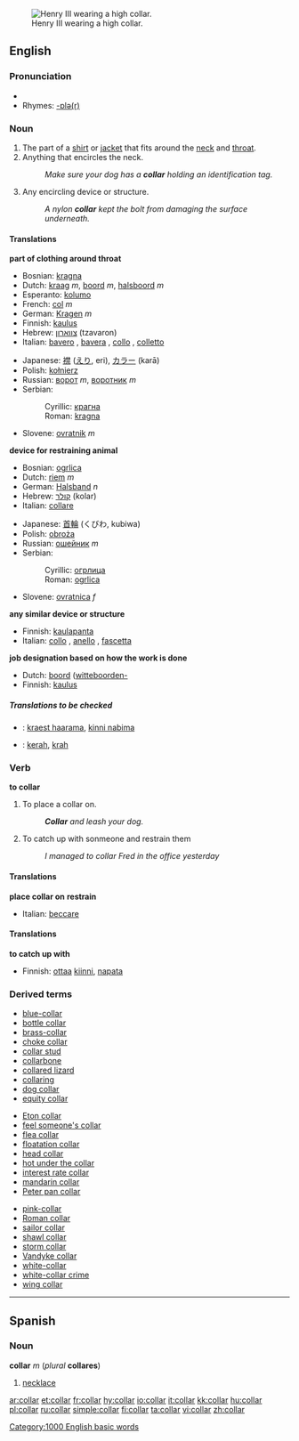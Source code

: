 {{wikipedia}}
[[Image:Henri III Versailles.jpg|thumb|right|Henry III wearing a high collar.]]
==English==

===Pronunciation===
*{{audio|en-us-collar.ogg|Audio (US)}}
*Rhymes: [[Rhymes:English:-ɒlə(r)|-ɒlə(r)]]

===Noun===
{{en-noun}}

# The part of a [[shirt]] or [[jacket]] that fits around the [[neck]] and [[throat]].
# Anything that encircles the neck.
#:''Make sure your dog has a '''collar''' holding an identification tag.''
# Any encircling device or structure.
#:''A nylon '''collar''' kept the bolt from damaging the surface underneath.''


====Translations====

'''part of clothing around throat'''
{{top}}
*Bosnian: [[kragna#Bosnian|kragna]] {{f}}
*Dutch: [[kraag]] ''m'', [[boord]] ''m'', [[halsboord]] ''m''
*Esperanto: [[kolumo]]
*French: [[col#French|col]] ''m''
*German: [[Kragen]] ''m''
*Finnish: [[kaulus]]
*Hebrew: [[צווארון]] (tzavaron)
*Italian: [[bavero]] {{m}}, [[bavera]] {{f}}, [[collo]] {{m}}, [[colletto]]  {{m}}
{{mid}}
*Japanese: [[襟]] ([[えり]], eri), [[カラー]] (karā)
*Polish: [[kołnierz]] {{m}}
*Russian: [[ворот]] ''m'', [[воротник]] ''m''
*Serbian:
*:Cyrillic: [[крагна#Serbian|крагна]] {{f}}
*:Roman: [[kragna#Serbian|kragna]] {{f}}
*Slovene: [[ovratnik]] ''m''
{{bottom}}

'''device for restraining animal'''
{{top}}
*Bosnian: [[ogrlica#Bosnian|ogrlica]] {{f}}
*Dutch: [[riem]] ''m''
*German: [[Halsband]] ''n''
*Hebrew: [[קולר]] (kolar)
*Italian: [[collare]] {{m}}
{{mid}}
*Japanese: [[首輪]] (くびわ, kubiwa)
*Polish: [[obroża]] {{f}}
*Russian: [[ошейник]] ''m''
*Serbian:
*:Cyrillic: [[огрлица#Serbian|огрлица]] {{f}}
*:Roman: [[ogrlica#Serbian|ogrlica]] {{f}}
*Slovene: [[ovratnica]] ''f''
{{bottom}}

'''any similar device or structure'''
{{top}}
*Finnish: [[kaulapanta]]
*Italian: [[collo]] {{m}}, [[anello]] {{m}}, [[fascetta]] {{f}}
{{mid}}
{{bottom}}

'''job designation based on how the work is done'''
{{top}}
*Dutch: [[boord]] ([[witteboorden-]]
*Finnish: [[kaulus]]
{{mid}}
{{bottom}}

=====Translations to be checked=====
<!--Remove this section once all of the translations below have been moved into the tables above.-->
{{checktrans}}

*{{ttbc|Estonian}}: [[kraest haarama]], [[kinni nabima]]
*{{ttbc|Indonesian}}: [[kerah]], [[krah]]

===Verb===
'''to collar'''
#To place a collar on.
#:'''''Collar''' and leash your dog.''
#To catch up with sonmeone and restrain them
#:''I managed to collar Fred in the office yesterday''

====Translations====
'''place collar on'''
'''restrain'''
{{top}}
*Italian: [[beccare]]
{{mid}}
{{bottom}}

====Translations====
'''to catch up with'''
{{top}}
*Finnish: [[ottaa]] [[kiinni]], [[napata]]
{{mid}}
{{bottom}}

===Derived terms===
{{top3}}
*[[blue-collar]]
*[[bottle collar]]
*[[brass-collar]]
*[[choke collar]]
*[[collar stud]]
*[[collarbone]]
*[[collared lizard]]
*[[collaring]]
*[[dog collar]]
*[[equity collar]]
{{mid3}}
*[[Eton collar]]
*[[feel someone's collar]]
*[[flea collar]]
*[[floatation collar]]
*[[head collar]]
*[[hot under the collar]]
*[[interest rate collar]]
*[[mandarin collar]]
*[[Peter pan collar]]
{{mid3}}
*[[pink-collar]]
*[[Roman collar]]
*[[sailor collar]]
*[[shawl collar]]
*[[storm collar]]
*[[Vandyke collar]]
*[[white-collar]]
*[[white-collar crime]]
*[[wing collar]]
{{bottom}}

----

==Spanish==
===Noun===
'''collar''' ''m'' (''plural'' '''collares''')

#[[necklace]]

[[Category:1000 English basic words]]

[[ar:collar]]
[[et:collar]]
[[fr:collar]]
[[hy:collar]]
[[io:collar]]
[[it:collar]]
[[kk:collar]]
[[hu:collar]]
[[pl:collar]]
[[ru:collar]]
[[simple:collar]]
[[fi:collar]]
[[ta:collar]]
[[vi:collar]]
[[zh:collar]]